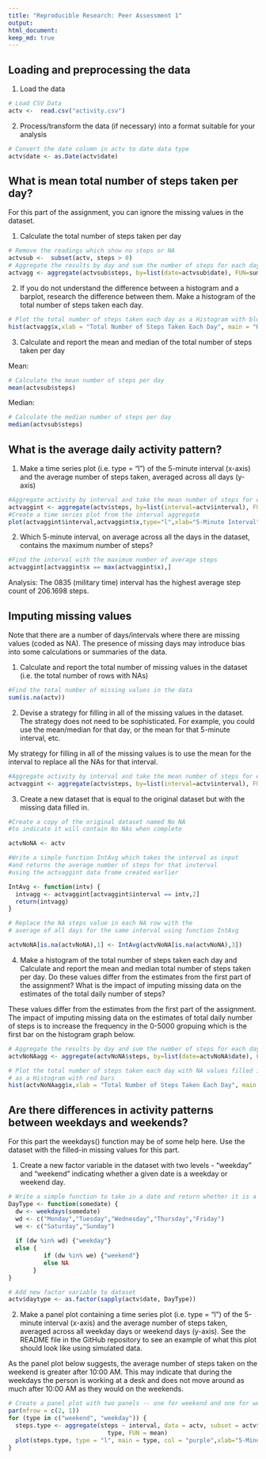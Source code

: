 ```yaml
---
title: "Reproducible Research: Peer Assessment 1"
output: 
html_document:
keep_md: true
---
```


## Loading and preprocessing the data
1. Load the data
```r
# Load CSV Data
actv <-  read.csv("activity.csv")
```
2. Process/transform the data (if necessary) into a format suitable for your analysis
```r
# Convert the date column in actv to date data type
actv$date <- as.Date(actv$date)
```

## What is mean total number of steps taken per day?
For this part of the assignment, you can ignore the missing values in the dataset.

1. Calculate the total number of steps taken per day
```r
# Remove the readings which show no steps or NA
actvsub <-  subset(actv, steps > 0)
# Aggregate the results by day and sum the number of steps for each day
actvagg <- aggregate(actvsub$steps, by=list(date=actvsub$date), FUN=sum, na.rm =TRUE)
```
2. If you do not understand the difference between a histogram and a barplot, research the difference between them. Make a histogram of the total number of steps taken each day.
```r
# Plot the total number of steps taken each day as a Histogram with blue bars
hist(actvagg$x,xlab = "Total Number of Steps Taken Each Day", main = "Histogram of Total Number of Steps Taken Each Day",col="blue")
```

3. Calculate and report the mean and median of the total number of steps taken per day

Mean:
```r
# Calculate the mean number of steps per day
mean(actvsub$steps)
```

Median:
```r
# Calculate the median number of steps per day
median(actvsub$steps)
```

## What is the average daily activity pattern?
1. Make a time series plot (i.e. type = "l") of the 5-minute interval (x-axis) and the average number of steps taken, averaged across all days (y-axis)
```r
#Aggregate activity by interval and take the mean number of steps for each interval
actvaggint <- aggregate(actv$steps, by=list(interval=actv$interval), FUN=mean, na.rm = TRUE)
#Create a time series plot from the interval aggregate
plot(actvaggint$interval,actvaggint$x,type="l",xlab="5-Minute Interval",ylab="Average Number of Steps Taken", main = "Average Daily Activity Pattern") 
```

2. Which 5-minute interval, on average across all the days in the dataset, contains the maximum number of steps?
```r
#Find the interval with the maximum number of average steps
actvaggint[actvaggint$x == max(actvaggint$x),]
```

  Analysis:  The 0835 (military time) interval has the highest average step count of 206.1698 steps.

## Imputing missing values

Note that there are a number of days/intervals where there are missing values (coded as NA). The presence of missing days may introduce bias into some calculations or summaries of the data.

1. Calculate and report the total number of missing values in the dataset (i.e. the total number of rows with NAs)

```r
#Find the total number of missing values in the data
sum(is.na(actv))
```

2. Devise a strategy for filling in all of the missing values in the dataset. The strategy does not need to be sophisticated. For example, you could use the mean/median for that day, or the mean for that 5-minute interval, etc.

My strategy for filling in all of the missing values is to use the mean for the interval to replace all the NAs for that interval.

```r
#Aggregate activity by interval and take the mean number of steps for each interval
actvaggint <- aggregate(actv$steps, by=list(interval=actv$interval), FUN=mean, na.rm = TRUE)
```

3. Create a new dataset that is equal to the original dataset but with the missing data filled in.
```r
#Create a copy of the original dataset named No NA 
#to indicate it will contain No NAs when complete

actvNoNA <- actv

#Write a simple function IntAvg which takes the interval as input
#and returns the average number of steps for that invterval
#using the actvaggint data frame created earlier

IntAvg <- function(intv) {
  intvagg <- actvaggint[actvaggint$interval == intv,2]
  return(intvagg)
}

# Replace the NA steps value in each NA row with the 
# average of all days for the same interval using function IntAvg

actvNoNA[is.na(actvNoNA),1] <- IntAvg(actvNoNA[is.na(actvNoNA),3])
```

4. Make a histogram of the total number of steps taken each day and Calculate and report the mean and median total number of steps taken per day. Do these values differ from the estimates from the first part of the assignment? What is the impact of imputing missing data on the estimates of the total daily number of steps?

These values differ from the estimates from the first part of the assignment.  The impact of imputing missing data on the estimates of total daily number of steps is to increase the frequency in the 0-5000 gropuing which is the first bar on the histogram graph below.


```r
# Aggregate the results by day and sum the number of steps for each day
actvNoNAagg <- aggregate(actvNoNA$steps, by=list(date=actvNoNA$date), FUN=sum, na.rm =TRUE)

# Plot the total number of steps taken each day with NA values filled in with average 
# as a Histogram with red bars
hist(actvNoNAagg$x,xlab = "Total Number of Steps Taken Each Day", main = "Histogram of Total Number of Steps Taken Each Day",col="red")
```

## Are there differences in activity patterns between weekdays and weekends?

For this part the weekdays() function may be of some help here. Use the dataset with the filled-in missing values for this part.

1. Create a new factor variable in the dataset with two levels - "weekday" and "weekend" indicating whether a given date is a weekday or weekend day.

```r
# Write a simple function to take in a date and return whether it is a weekday or weekend day
DayType <- function(somedate) {
  dw <- weekdays(somedate)
  wd <- c("Monday","Tuesday","Wednesday","Thursday","Friday")
  we <- c("Saturday","Sunday")
  
  if (dw %in% wd) {"weekday"}
  else {
          if (dw %in% we) {"weekend"}
          else NA
       }
}

# Add new factor variable to dataset
actv$daytype <- as.factor(sapply(actv$date, DayType))
```

2. Make a panel plot containing a time series plot (i.e. type = "l") of the 5-minute interval (x-axis) and the average number of steps taken, averaged across all weekday days or weekend days (y-axis). See the README file in the GitHub repository to see an example of what this plot should look like using simulated data.

As the panel plot below suggests, the average number of steps taken on the weekend is greater after 10:00 AM.  This may indicate that during the weekdays the person is working at a desk and does not move around as much after 10:00 AM as they would on the weekends.

```r
# Create a panel plot with two panels -- one for weekend and one for weekday
par(mfrow = c(2, 1))
for (type in c("weekend", "weekday")) {
  steps.type <- aggregate(steps ~ interval, data = actv, subset = actv$daytype == 
                            type, FUN = mean)
  plot(steps.type, type = "l", main = type, col = "purple",xlab="5-Minute Interval", ylab="Avg # of Steps Taken")
}

```

